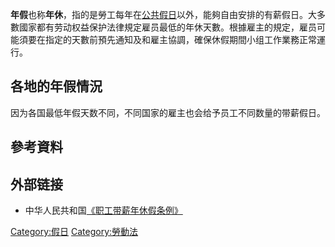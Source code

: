 {{勞工}}
'''年假'''也称'''年休'''，指的是勞工每年在[[公共假日|公共假日]]以外，能夠自由安排的有薪假日。大多數國家都有劳动权益保护法律規定雇员最低的年休天數。根據雇主的規定，雇员可能須要在指定的天數前預先通知及和雇主協調，確保休假期間小组工作業務正常運行。

==各地的年假情況==
{{main|各國休假日數列表}}
因为各国最低年假天数不同，不同国家的雇主也会给予员工不同数量的带薪假日。

==參考資料==
{{REFLIST}}

==外部链接==
* 中华人民共和国[http://www.gov.cn/gongbao/content/2008/content_859865.htm 《职工带薪年休假条例》] {{Wayback|url=http://www.gov.cn/gongbao/content/2008/content_859865.htm |date=20150101021757 }}

{{就業}}

[[Category:假日|Category:假日]]
[[Category:勞動法|Category:勞動法]]